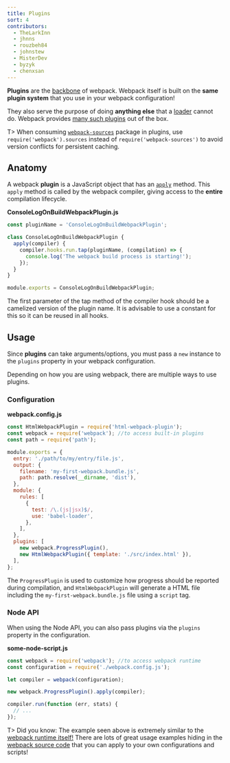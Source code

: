 ```yaml
---
title: Plugins
sort: 4
contributors:
  - TheLarkInn
  - jhnns
  - rouzbeh84
  - johnstew
  - MisterDev
  - byzyk
  - chenxsan
---
```


**Plugins** are the [backbone](https://github.com/webpack/tapable) of webpack. Webpack itself is built on the **same plugin system** that you use in your webpack configuration!

They also serve the purpose of doing **anything else** that a [loader](/concepts/loaders) cannot do. Webpack provides [many such plugins](/plugins/) out of the box.

T> When consuming [`webpack-sources`](https://github.com/webpack/webpack-sources) package in plugins, use `require('webpack').sources` instead of `require('webpack-sources')` to avoid version conflicts for persistent caching.

## Anatomy

A webpack **plugin** is a JavaScript object that has an [`apply`](https://developer.mozilla.org/en-US/docs/Web/JavaScript/Reference/Global_Objects/Function/apply) method. This `apply` method is called by the webpack compiler, giving access to the **entire** compilation lifecycle.

**ConsoleLogOnBuildWebpackPlugin.js**

```javascript
const pluginName = 'ConsoleLogOnBuildWebpackPlugin';

class ConsoleLogOnBuildWebpackPlugin {
  apply(compiler) {
    compiler.hooks.run.tap(pluginName, (compilation) => {
      console.log('The webpack build process is starting!');
    });
  }
}

module.exports = ConsoleLogOnBuildWebpackPlugin;
```

The first parameter of the tap method of the compiler hook should be a camelized version of the plugin name. It is advisable to use a constant for this so it can be reused in all hooks.

## Usage

Since **plugins** can take arguments/options, you must pass a `new` instance to the `plugins` property in your webpack configuration.

Depending on how you are using webpack, there are multiple ways to use plugins.

### Configuration

**webpack.config.js**

```javascript
const HtmlWebpackPlugin = require('html-webpack-plugin');
const webpack = require('webpack'); //to access built-in plugins
const path = require('path');

module.exports = {
  entry: './path/to/my/entry/file.js',
  output: {
    filename: 'my-first-webpack.bundle.js',
    path: path.resolve(__dirname, 'dist'),
  },
  module: {
    rules: [
      {
        test: /\.(js|jsx)$/,
        use: 'babel-loader',
      },
    ],
  },
  plugins: [
    new webpack.ProgressPlugin(),
    new HtmlWebpackPlugin({ template: './src/index.html' }),
  ],
};
```

The `ProgressPlugin` is used to customize how progress should be reported during compilation, and `HtmlWebpackPlugin` will generate a HTML file including the `my-first-webpack.bundle.js` file using a `script` tag.

### Node API

When using the Node API, you can also pass plugins via the `plugins` property in the configuration.

**some-node-script.js**

```javascript
const webpack = require('webpack'); //to access webpack runtime
const configuration = require('./webpack.config.js');

let compiler = webpack(configuration);

new webpack.ProgressPlugin().apply(compiler);

compiler.run(function (err, stats) {
  // ...
});
```

T> Did you know: The example seen above is extremely similar to the [webpack runtime itself!](https://github.com/webpack/webpack/blob/e7087ffeda7fa37dfe2ca70b5593c6e899629a2c/bin/webpack.js#L290-L292) There are lots of great usage examples hiding in the [webpack source code](https://github.com/webpack/webpack) that you can apply to your own configurations and scripts!
